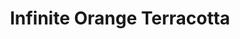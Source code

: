 ---
title: "Infinite Orange Terracotta"
images:
  color: "MUfCHtba5zu7cx4fYQrPBQynRU4v0YwTLdpqleWuMgibzSfC"
  item: "MUfCHtba5zu7LjXmLl5ePy87zG1tX69nEkVaoDlxWbjZ53RY"
type: "magic/infinite"
crate: "terracotta"
unmodifiable: true
winChance: 6
---